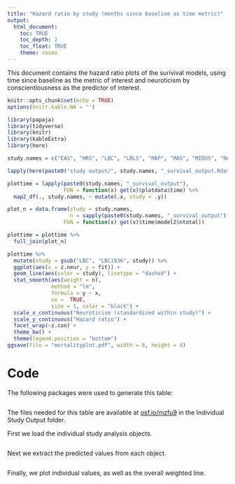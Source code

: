```yaml
---
title: "Hazard ratio by study (months since baseline as time metric)"
output: 
  html_document:
    toc: TRUE
    toc_depth: 2
    toc_float: TRUE
    theme: cosmo
---
```

This document contains the hazard ratio plots of the surivival models, using time since baseline as the metric of interest and neuroticism by conscientiousness as the predictor of interest.

```r
knitr::opts_chunk$set(echo = TRUE)
options(knitr.kable.NA = '')
```


```r
library(papaja)
library(tidyverse)
library(knitr)
library(kableExtra)
library(here)
```


```r
study.names = c("EAS", "HRS", "LBC", "LBLS", "MAP", "MAS", "MIDUS", "NAS", "OATS", "ROS", "SLS", "WLS")

lapply(here(paste0("study output/", study.names, "_survival_output.Rdata")), load, .GlobalEnv)
```


```r
plottime = lapply(paste0(study.names, "_survival_output"), 
                  FUN = function(x) get(x)$plotdata$time) %>%
  map2_df(., study.names, ~ mutate(.x, study = .y))

plot_n = data.frame(study = study.names,
                    n = sapply(paste0(study.names, "_survival_output"), 
                  FUN = function(x) get(x)$time$model2$ntotal))

plottime = plottime %>%
  full_join(plot_n)
```


```r
plottime %>%
  mutate(study = gsub("LBC", "LBC1936", study)) %>%
  ggplot(aes(x = z.neur, y = fit)) +
  geom_line(aes(color = study), linetype = "dashed") +
  stat_smooth(aes(weight = n),
              method = "lm",
              formula = y ~ x,
              se =  TRUE,
              size = 1, color = "black") + 
  scale_x_continuous("Neuroticism (standardized within study)") +
  scale_y_continuous("Hazard ratio") +
  facet_wrap(~z.con) + 
  theme_bw() + 
  theme(legend.position = "bottom")
ggsave(file = "mortalityplot.pdf", width = 6, height = 4)
```


# Code


The following packages were used to generate this table: 

```r
```
The files needed for this table are available at [osf.io/mzfu9](https://osf.io/mzfu9/) in the Individual Study Output folder.

First we load the individual study analysis objects.

```r
```

Next we extract the predicted values from each object.

```r
```

Finally, we plot individual values, as well as the overall weighted line. 

```r
```


